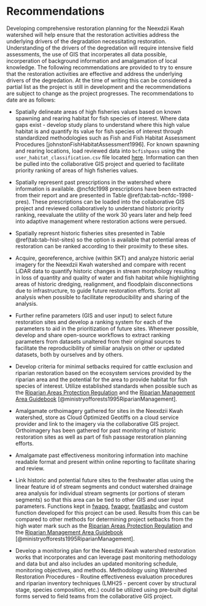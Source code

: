 # Recommendations

Developing comprehensive restoration planning for the Neexdzii Kwah watershed will help ensure that the restoration activities address the underlying drivers of the degradation necessitating restoration. Understanding of the drivers of the degredation will require intensive field assessments, the use of GIS that incorperates all data possible, incorperation of background information and amalgamation of local knowledge. The following recommendations are provided to try to ensure that the restoration activities are effective and address the underlying drivers of the degredation.  At the time of writing this can be considered a partial list as the project is still in development and the recommendations are subject to change as the project progresses.  The recommendations to date are as follows:

-   Spatially delineate areas of high fisheries values based on known spawning and rearing habitat for fish species of interest. Where data gaps exist - develop study plans to understand where this high value habitat is and quantify its value for fish species of interest through standardized methodologies such as Fish and Fish Habitat Assessment Procedures [johnstonFishHabitatAssessment1996].  For known spawning and rearing locations, load reviewed data into `bcfishpass` using the `user_habitat_classification.csv` file located [here](https://github.com/smnorris/bcfishpass/blob/main/data/user_habitat_classification.csv).  Information can then be pulled into the collaborative GIS project and queried to facilitate priority ranking of areas of high fisheries values.

- Spatially represent past prescriptions in the watershed where information is available. @ncfdc1998 prescriptions have been extracted from their report and are presented in Table \@ref(tab:tab-ncfdc-1998-pres).  These prescriptions can be loaded into the collaborative GIS project and reviewed collaboratively to understand historic priority ranking, reevaluate the utility of the work 30 years later and help feed into adaptive management where restoration actions were persued.

- Spatially represnt historic fisheries sites presented in  Table \@ref(tab:tab-hist-sites) so the option is available that potential areas of restoration can be ranked according to their proximity to these sites.

-   Acquire, georeference, archive (within SKT) and analyze historic aerial imagery for the Neexdzii Kwah watershed and compare with recent LiDAR data to quantify historic changes in stream morphology resulting in loss of quantity and quality of water and fish habitat while highlighting areas of historic dredging, realignment, and floodplain disconnections due to infrastructure, to guide future restoration efforts. Script all analysis when possible to facilitate reproducibility and sharing of the analysis.

-   Further refine parameters (GIS and user input) to select future restoration sites and develop a ranking system for each of the parameters to aid in the prioritization of future sites. Whenever possible, develop and share open-source workflows to extract ranking parameters from datasets unaltered from their original sources to facilitate the reproducibility of similiar analysis on other or updated datasets, both by ourselves and by others.

-   Develop criteria for minimal setbacks required for cattle exclusion and riparian restoration based on the ecosystem services provided by the riparian area and the potential for the area to provide habitat for fish species of interest. Utilize established standards when possible such as the [Riparian Areas Protection Regulation](https://www2.gov.bc.ca/gov/content/environment/plants-animals-ecosystems/fish/aquatic-habitat-management/riparian-areas-regulation) and the [Riparian Management Area Guidebook](https://www2.gov.bc.ca/gov/content/industry/forestry/managing-our-forest-resources/silviculture/silvicultural-systems/silviculture-guidebooks/riparian-management-area-guidebook) [@ministryofforests1995RiparianManagement].

-  Amalgamate orthoimagery gathered for sites in the Neexdzii Kwah watershed, store as Cloud Optimized Geotiffs on a cloud service provider and link to the imagery via the collaborative GIS project.  Orthoimagery has been gathered for past monitoring of historic restoration sites as well as part of fish passage restoration planning efforts.

- Amalgamate past effectiveness monitoring information into machine readable format and present within online reporting to facilitate sharing and review.  

- Link historic and potential future sites to the freshwater atlas using the linear feature id of stream segments and conduct
watershed drainage area analysis for individual stream segments (or portions of steram segments) so that this area can be tied to other GIS and user input parameters.  Functions kept in [fwapg](https://github.com/smnorris/fwapg), [fwapgr](https://github.com/poissonconsulting/fwapgr), [fwatlasbc](https://github.com/poissonconsulting/fwatlasbc) and custom function developed for this project can be used. 
Results from this can be compared to other methods for determining project setbacks from the high water mark such as the [Riparian Areas Protection Regulation](https://www2.gov.bc.ca/gov/content/environment/plants-animals-ecosystems/fish/aquatic-habitat-management/riparian-areas-regulation) and the [Riparian Management Area Guidebook](https://www2.gov.bc.ca/gov/content/industry/forestry/managing-our-forest-resources/silviculture/silvicultural-systems/silviculture-guidebooks/riparian-management-area-guidebook) [@ministryofforests1995RiparianManagement].

- Develop a monitoring plan for the Neexdzii Kwah watershed restoration works that incorporates and can leverage past monitoring methodology and data but and also includes an updated monitoring schedule, monitoring objectives, and methods. Methodology using Watershed Restoration Procedures - Routine effectiveness evaluation procedures and riparian inventory techniques (LMH25 - percent cover by structural stage, species composition, etc.) could be utilized using pre-built digital forms served to field teams from the collaborative GIS project.
